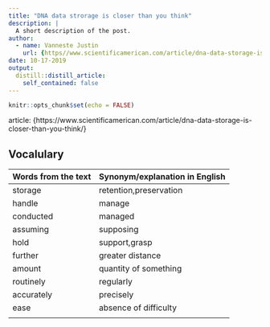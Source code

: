 ```yaml
---
title: "DNA data strorage is closer than you think"
description: |
  A short description of the post.
author:
  - name: Vanneste Justin  
    url: {https//www.scientificamerican.com/article/dna-data-storage-is-closer-than-you-think/}
date: 10-17-2019
output:
  distill::distill_article:
    self_contained: false
---
```


```r
knitr::opts_chunk$set(echo = FALSE)
```

article: {https://www.scientificamerican.com/article/dna-data-storage-is-closer-than-you-think/}

## Vocalulary 

| Words from the text | Synonym/explanation in English |
| ------------------- | ------------------------------ |
| storage             | retention,preservation         |
| handle              | manage                         |
| conducted           | managed                        |
| assuming            | supposing                      |
| hold                | support,grasp                  |
| further             | greater distance               |
| amount              | quantity of something          |
| routinely           | regularly                      |
| accurately          | precisely                      |
| ease                | absence of difficulty          |
| 

